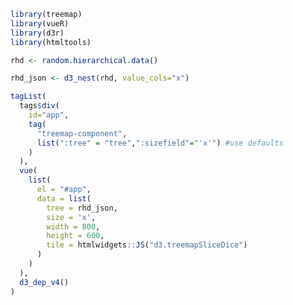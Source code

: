 ```r
library(treemap)
library(vueR)
library(d3r)
library(htmltools)

rhd <- random.hierarchical.data()

rhd_json <- d3_nest(rhd, value_cols="x")
```

<template id="d3treemap">
  <svg v-bind:style="styleObject">
    <g>
      <rect v-for="(node, index) in nodes" v-if="node.depth === 2" v-bind:x="node.x0" v-bind:width="node.x1 - node.x0" v-bind:y="node.y0" v-bind:height="node.y1 - node.y0" v-bind:style="{fill: color(node.parent.data.name)}"></rect>
    </g>
  </svg>
</template>
<script>
//create greetings component based on the greetings template
Vue.component('treemap-component', {
  template: '#d3treemap',
  props: {
    tree: Object,
    sizefield: {
      type: String,
      default: 'size'
    },
    treewidth: {
      type: Number,
      default: 400
    },
    treeheight: {
      type: Number,
      default: 400
    },
    tile: {
      type: Function,
      default: d3.treemapSquarify
    },
    color: {
      type: Function,
        default: d3.scaleOrdinal(d3.schemeCategory10)
    }
  },
  computed: {
    styleObject: function() {
      return {width: this.treewidth, height: this.treeheight}
    },
    treemap: function() { return this.calculate_tree() },
    nodes: function() {
      var color = this.color;
      var nodes = [];
      this.treemap.each(function(d) {
        nodes.push(d);
      });
      return nodes;
    }
  },
  methods: {
    calculate_tree: function() {
      var sizefield = this.sizefield;
      var d3t = d3.hierarchy(this.tree)
        .sum(function(d) {
          return d[sizefield]
        });
      return d3.treemap()
        .size([this.treewidth, this.treeheight])
        .tile(this.tile)
        .round(true)
        .padding(1)(d3t)
    }
  }
});
</script>


```r
tagList(
  tags$div(
    id="app",
    tag(
      "treemap-component",
      list(":tree" = "tree",":sizefield"="'x'") #use defaults
    )
  ),
  vue(
    list(
      el = "#app",
      data = list(
        tree = rhd_json,
        size = 'x',
        width = 800,
        height = 600,
        tile = htmlwidgets::JS("d3.treemapSliceDice")
      )
    )
  ),
  d3_dep_v4()
)
```
